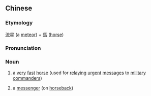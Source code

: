 {{also|流星马}}
==Chinese==
{{zh-forms|s=流星马|type=21}}

===Etymology===
[[流星]] (a [[meteor]]) + [[馬]] ([[horse]])

===Pronunciation===
{{zh-pron
|m=liúxīngmǎ
|cat=n
}}

===Noun===
{{zh-noun}}

# {{lb|zh|archaic}} a [[very]] [[fast]] [[horse]] (used for [[relaying]] [[urgent]] [[message]]s to [[military]] [[commander]]s)
# {{lb|zh|archaic}} a [[messenger]] (on [[horseback]])